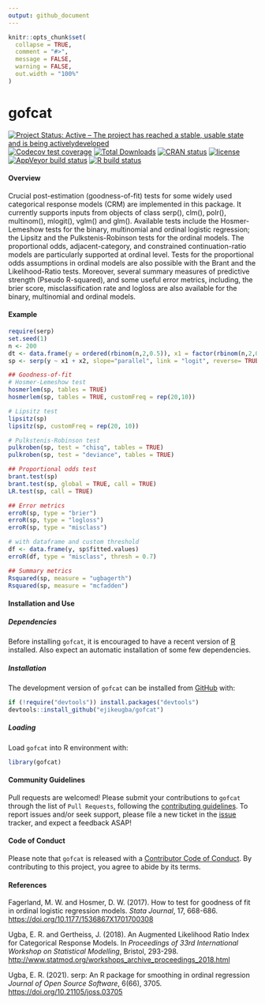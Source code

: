 ```yaml
---
output: github_document
---
```


<!-- README.md is generated from README.Rmd. Please edit that file -->

```r
knitr::opts_chunk$set(
  collapse = TRUE,
  comment = "#>",
  message = FALSE,
  warning = FALSE,
  out.width = "100%"
)
```

# gofcat

<!-- badges: start -->
[![Project Status: Active – The project has reached a stable, usable
state and is being
activelydeveloped](https://www.repostatus.org/badges/latest/active.svg)](https://www.repostatus.org/#active)
[![Codecov test coverage](https://codecov.io/gh/ejikeugba/gofcat/branch/master/graph/badge.svg)](https://app.codecov.io/gh/ejikeugba/gofcat?branch=master)
[![Total Downloads](http://cranlogs.r-pkg.org/badges/grand-total/gofcat)](https://CRAN.R-project.org/package=gofcat)
[![CRAN status](https://www.r-pkg.org/badges/version/gofcat )](https://CRAN.R-project.org/package=gofcat)
[![license](https://img.shields.io/badge/license-GPL--2-blue.svg)](https://www.gnu.org/licenses/gpl-2.0.en.html)
[![AppVeyor build status](https://ci.appveyor.com/api/projects/status/github/ejikeugba/gofcat?branch=main&svg=true)](https://ci.appveyor.com/project/ejikeugba/gofcat)
[![R build status](https://github.com/ejikeugba/gofcat/workflows/R-CMD-check/badge.svg)](https://github.com/ejikeugba/gofcat/actions)
<!-- badges: end -->


#### Overview
Crucial post-estimation (goodness-of-fit) tests for some widely used categorical response models (CRM) are implemented in this package. It currently supports inputs from objects of class serp(), clm(), polr(), multinom(), mlogit(), vglm() and glm(). Available tests include the Hosmer-Lemeshow tests for the binary, multinomial and ordinal logistic regression; the Lipsitz and the Pulkstenis-Robinson tests for the ordinal models. The proportional odds, adjacent-category, and constrained continuation-ratio models are particularly supported at ordinal level. Tests for the proportional odds assumptions in ordinal models are also possible with the Brant and the Likelihood-Ratio tests. Moreover, several summary measures of predictive strength (Pseudo R-squared), and some useful error metrics, including, the brier score, misclassification rate and logloss are also available for the binary, multinomial and ordinal models.


#### Example

``` r
require(serp)
set.seed(1)
n <- 200
dt <- data.frame(y = ordered(rbinom(n,2,0.5)), x1 = factor(rbinom(n,2,0.7)), x2 = runif(n))
sp <- serp(y ~ x1 + x2, slope="parallel", link = "logit", reverse= TRUE, data = dt)
```

``` r
## Goodness-of-fit
# Hosmer-Lemeshow test
hosmerlem(sp, tables = TRUE)
hosmerlem(sp, tables = TRUE, customFreq = rep(20,10))

# Lipsitz test
lipsitz(sp)
lipsitz(sp, customFreq = rep(20, 10))

# Pulkstenis-Robinson test
pulkroben(sp, test = "chisq", tables = TRUE)
pulkroben(sp, test = "deviance", tables = TRUE)
``` 

``` r
## Proportional odds test
brant.test(sp)
brant.test(sp, global = TRUE, call = TRUE)
LR.test(sp, call = TRUE)
```

``` r
## Error metrics
erroR(sp, type = "brier")
erroR(sp, type = "logloss")
erroR(sp, type = "misclass")

# with dataframe and custom threshold
df <- data.frame(y, sp$fitted.values)
erroR(df, type = "misclass", thresh = 0.7)
```

``` r
## Summary metrics
Rsquared(sp, measure = "ugbagerth")
Rsquared(sp, measure = "mcfadden")
```

#### Installation and Use

##### Dependencies
Before installing `gofcat`, it is encouraged to have a recent version of
[R](https://cran.r-project.org/bin/windows/base/) installed. Also expect
an automatic installation of some few dependencies.

##### Installation
The development version of `gofcat` can be installed from
[GitHub](https://github.com/ejikeugba/gofcat) with:

``` r
if (!require("devtools")) install.packages("devtools")
devtools::install_github("ejikeugba/gofcat")
```

##### Loading
Load `gofcat` into R environment with:

``` r
library(gofcat)
```

#### Community Guidelines

Pull requests are welcomed! Please submit your contributions to `gofcat`
through the list of `Pull Requests`, following the [contributing
guidelines](https://github.com/ejikeugba/gofcat/blob/main/.github/contributing.md). To
report issues and/or seek support, please file a new ticket in the
[issue](https://github.com/ejikeugba/gofcat/issues) tracker, and expect 
a feedback ASAP!

#### Code of Conduct

Please note that `gofcat` is released with a [Contributor Code of
Conduct](https://github.com/ejikeugba/gofcat/blob/main/CODE_OF_CONDUCT.md).
By contributing to this project, you agree to abide by its terms.

#### References

Fagerland, M. W. and Hosmer, D. W. (2017). How to test for goodness of fit
in ordinal logistic regression models. *Stata Journal*, 17, 668-686.
<https://doi.org/10.1177/1536867X1701700308>

Ugba, E. R. and Gertheiss, J. (2018). An Augmented Likelihood Ratio Index 
for Categorical Response Models. In *Proceedings of 33rd International Workshop on Statistical Modelling*, Bristol, 293-298.
<http://www.statmod.org/workshops_archive_proceedings_2018.html>

Ugba, E. R. (2021). serp: An R package for smoothing in ordinal
regression *Journal of Open Source Software*, 6(66), 3705.
<https://doi.org/10.21105/joss.03705>

